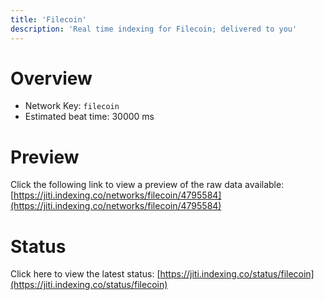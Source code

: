 ```yaml
---
title: 'Filecoin'
description: 'Real time indexing for Filecoin; delivered to you'
---
```


# Overview
- Network Key: `filecoin`
- Estimated beat time: 30000 ms

# Preview
Click the following link to view a preview of the raw data available: [https://jiti.indexing.co/networks/filecoin/4795584](https://jiti.indexing.co/networks/filecoin/4795584)

# Status
Click here to view the latest status: [https://jiti.indexing.co/status/filecoin](https://jiti.indexing.co/status/filecoin)
